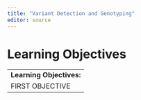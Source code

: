 ```yaml
---
title: "Variant Detection and Genotyping"
editor: source
---
```


# Learning Objectives

|                           |
|------------------------------------------------------------------------|
| **Learning Objectives:**  |
| FIRST OBJECTIVE   |
